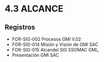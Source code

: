 # 4.3 ALCANCE

## Registros

- FOR-SIG-002 Procesos GMI V.02
- FOR-SIG-014 Misión y Visión de GMI SAC
- FOR-SIG-015 Alcandel SIG SSOMAC GMI_
- Presentación GMI SAC

